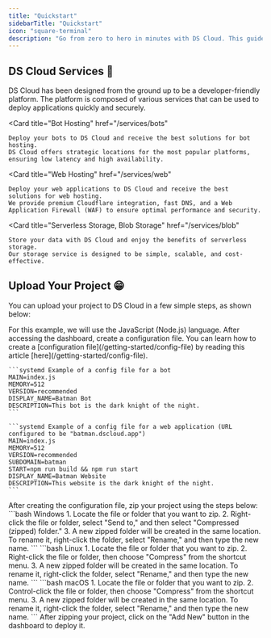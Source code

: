 ```yaml
---
title: "Quickstart"
sidebarTitle: "Quickstart"
icon: "square-terminal"
description: "Go from zero to hero in minutes with DS Cloud. This guide will help you get started with DS Cloud and understand the power of our platform."
---
```


## DS Cloud Services 🚀
DS Cloud has been designed from the ground up to be a developer-friendly platform. The platform is composed of various services that can be used to deploy applications quickly and securely.

<Card
    title="Bot Hosting"
    href="/services/bots"
>
    Deploy your bots to DS Cloud and receive the best solutions for bot hosting. 
    DS Cloud offers strategic locations for the most popular platforms, ensuring low latency and high availability.
</Card>

<Card
    title="Web Hosting"
    href="/services/web"
>
    Deploy your web applications to DS Cloud and receive the best solutions for web hosting.
    We provide premium Cloudflare integration, fast DNS, and a Web Application Firewall (WAF) to ensure optimal performance and security.
</Card>

<Card
    title="Serverless Storage, Blob Storage"
    href="/services/blob"
>
    Store your data with DS Cloud and enjoy the benefits of serverless storage. 
    Our storage service is designed to be simple, scalable, and cost-effective.
</Card>

<Snippet file="before-begin.mdx" />

## Upload Your Project 😁
You can upload your project to DS Cloud in a few simple steps, as shown below:

<Steps>
  <Step title="First, read the instructions for your language.">
    <Snippet file="languages.mdx" />
    <Info>For this example, we will use the JavaScript (Node.js) language.</Info>
  </Step>
  <Step title="Create your DS Cloud config file.">
    After accessing the dashboard, create a configuration file. You can learn how to create a [configuration file](/getting-started/config-file) by reading this article [here](/getting-started/config-file).
 
    ```systemd Example of a config file for a bot
    MAIN=index.js
    MEMORY=512
    VERSION=recommended
    DISPLAY_NAME=Batman Bot
    DESCRIPTION=This bot is the dark knight of the night.
    ```

    ```systemd Example of a config file for a web application (URL configured to be "batman.dscloud.app")
    MAIN=index.js
    MEMORY=512
    VERSION=recommended
    SUBDOMAIN=batman
    START=npm run build && npm run start
    DISPLAY_NAME=Batman Website
    DESCRIPTION=This website is the dark knight of the night.
    ```
  </Step>
  <Step title="ZIP your project.">
    After creating the configuration file, zip your project using the steps below:
    <CodeGroup>
      ```bash Windows
      1. Locate the file or folder that you want to zip.
      2. Right-click the file or folder, select "Send to," and then select "Compressed (zipped) folder."
      3. A new zipped folder will be created in the same location. To rename it, right-click the folder, select "Rename," and then type the new name.
      ```
      ```bash Linux
      1. Locate the file or folder that you want to zip.
      2. Right-click the file or folder, then choose "Compress" from the shortcut menu.
      3. A new zipped folder will be created in the same location. To rename it, right-click the folder, select "Rename," and then type the new name.
      ```
      ```bash macOS
      1. Locate the file or folder that you want to zip.
      2. Control-click the file or folder, then choose "Compress" from the shortcut menu.
      3. A new zipped folder will be created in the same location. To rename it, right-click the folder, select "Rename," and then type the new name.
      ```
    </CodeGroup>
   </Step>
  <Step title="Finally, upload your project. 😉">
    After zipping your project, click on the "Add New" button in the dashboard to deploy it.
  </Step>
</Steps>

